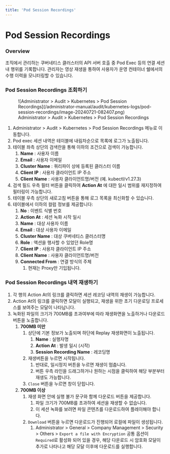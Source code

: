 ```yaml
---
title: 'Pod Session Recordings'
---
```


# Pod Session Recordings

### Overview

조직에서 관리하는 쿠버네티스 클러스터의 API 서버 호출 중 Pod Exec 등의 연결 세션 내 행위를 기록합니다. 관리자는 영상 재생을 통하여 사용자가 운영 컨테이너 쉘에서의 수행 이력을 모니터링할 수 있습니다.

### Pod Session Recordings 조회하기

<figure data-layout="center" data-align="center">
![Administrator &gt; Audit &gt; Kubernetes &gt; Pod Session Recordings](/administrator-manual/audit/kubernetes-logs/pod-session-recordings/image-20240721-082407.png)
<figcaption>
Administrator &gt; Audit &gt; Kubernetes &gt; Pod Session Recordings
</figcaption>
</figure>

1. Administrator &gt; Audit &gt; Kubernetes &gt; Pod Session Recordings 메뉴로 이동합니다.
2. Pod exec 세션 내역은 테이블에 내림차순으로 목록에 로그가 노출됩니다. 
3. 테이블 좌측 상단의 검색란을 통해 이하의 조건으로 검색이 가능합니다.
    1.  **Name**  : 사용자 이름
    2.  **Email**  : 사용자 이메일
    3.  **Cluster Name**  : 쿼리파이 상에 등록된 클러스터 이름
    4.  **Client IP**  : 사용자 클라이언트 IP 주소
    5.  **Client Name**  : 사용자 클라이언트명/버전 (예. kubectl/v1.27.3)
4. 검색 필드 우측 필터 버튼을 클릭하여  **Action At** 에 대한 일시 범위를 재지정하여 필터링이 가능합니다.
5. 테이블 우측 상단의 새로고침 버튼을 통해 로그 목록을 최신화할 수 있습니다.
6. 테이블에서 이하의 컬럼 정보를 제공합니다:
    1.  **No**  : 이벤트 식별 번호
    2.  **Action At**  : 세션 녹화 시작 일시
    3.  **Name**  : 대상 사용자 이름
    4.  **Email**  : 대상 사용자 이메일
    5.  **Cluster Name**  : 대상 쿠버네티스 클러스터명
    6.  **Role**  : 액션을 행사할 수 있었던 Role명
    7.  **Client IP**  : 사용자 클라이언트 IP 주소
    8.  **Client Name**  : 사용자 클라이언트명/버전
    9.  **Connected From**  : 연결 방식의 주체 
        1. 현재는 Proxy만 기입됩니다.

### Pod Session Recordings 내역 재생하기

1. 각 행의 Action At의 링크를 클릭하면 세션 레코딩 내역의 재생이 가능합니다.
2. Action At의 링크를 클릭하면 모달이 실행되고, 재생을 위한 초기 다운로딩 프로세스를 보여주는 모달이 나타납니다. 
3. 녹화된 파일의 크기가 700MB를 초과여부에 따라 재생화면을 노출하거나 다운로드 버튼을 노출합니다. 
    1.  **700MB 미만**  
        1. 상단에 기본 정보가 노출되며 하단에 Replay 재생화면이 노출됩니다. 
            1.  **Name** : 실행자명 
            2.  **Action At** : 발생 일시 (시작)
            3.  **Session Recording Name** : 레코딩명
        2. 재생버튼을 누르면 시작됩니다. 
            1. 반대로, 일시정지 버튼을 누르면 재생이 멈춥니다.
            2. 버튼 우측 라인을 드래그하거나 원하는 시점을 클릭하여 해당 부분부터 재생도 가능합니다. 
        3. `Close` 버튼을 누르면 창이 닫힙니다. 
    2.  **700MB 이상**  
        1. 재생 화면 안에 실행 불가 문구와 함께 다운로드 버튼을 제공합니다. 
            1. 파일 크기가 700MB를 초과하여 세션을 재생할 수 없습니다. 
            2. 이 세션 녹화를 보려면 파일 콘텐츠를 다운로드하여 플레이해야 합니다. 
        2. `Download` 버튼을 누르면 다운로드가 진행되어 로컬에 파일이 생성됩니다. 
            1. Administrator &gt; General &gt; Company Management &gt; Security &gt; Others &gt; `Export a file with Encryption` 공통 옵션이 `Required`로 활성화 되어 있을 경우, 해당 다운로드 시 암호화 모달이 추가로 나타나고 해당 모달 이후에 다운로드를 실행합니다.  
